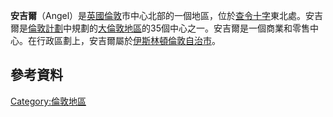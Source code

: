 {{noteTA
|T=zh-tw:安吉爾; zh-hk:天使;
|1=zh-tw:安吉爾; zh-hk:天使;
}}
{{infobox UK place
|中文名  = 安吉爾
|country = 英格蘭
|region  = 倫敦
|official_name             = Angel
|post_town                 = LONDON
|postcode_area             = N
|postcode_district         = N1
|postcode_area1            = EC
|postcode_district1        = EC1
|london_borough            = Islington
|dial_code                 = 020
|os_grid_reference         = TQ315845
|latitude                  = 51.5321
|longitude                 = -0.1066
|constituency_westminster  = [[南伊斯靈頓和芬斯貝利_(英國國會選區)|南伊斯靈頓和芬斯貝利]]
|population                = 
|population_ref            = 
|charingX_distance_mi      = 2
|charingX_direction        = SSW
|static_image_name         = Islington n1 centre.jpg
|static_image_caption      = Angel Wings sculpture by Wolfgang and Heron with Price & Myers
}}
'''安吉爾'''（Angel）是[[英國|英國]][[倫敦|倫敦]]市中心北部的一個地區，位於[[查令十字|查令十字]]東北{{convert|2|mi|km}}處。安吉爾是[[倫敦計劃|倫敦計劃]]中規劃的[[大倫敦地區|大倫敦地區]]的35個中心之一。安吉爾是一個商業和零售中心。在行政區劃上，安吉爾屬於[[伊斯林頓倫敦自治市|伊斯林頓倫敦自治市]]。
==參考資料==
{{reflist}}
{{倫敦地區}}
[[Category:倫敦地區|Category:倫敦地區]]